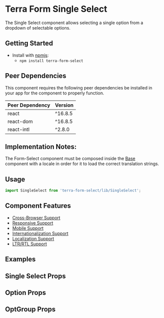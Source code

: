 


<Badge />

# Terra Form Single Select

The Single Select component allows selecting a single option from a dropdown of selectable options.

## Getting Started

- Install with [npmjs](https://www.npmjs.com):
  - `npm install terra-form-select`

<!-- AUTO-GENERATED-CONTENT:START Peer Dependencies -->

## Peer Dependencies

This component requires the following peer dependencies be installed in your app for the component to properly function.

| Peer Dependency | Version |
|-|-|
| react | ^16.8.5 |
| react-dom | ^16.8.5 |
| react-intl | ^2.8.0 |

<!-- AUTO-GENERATED-CONTENT:END -->

## Implementation Notes:

The Form-Select component must be composed inside the [Base][1] component with a locale in order for it to load the correct translation strings.

[1]: /components/cerner-terra-core-docs/base/base

## Usage

```jsx
import SingleSelect from 'terra-form-select/lib/SingleSelect';
```

## Component Features

- [Cross-Browser Support](https://engineering.cerner.com/terra-ui/about/terra-ui/component-standards#cross-browser-support)
- [Responsive Support](https://engineering.cerner.com/terra-ui/about/terra-ui/component-standards#responsive-support)
- [Mobile Support](https://engineering.cerner.com/terra-ui/about/terra-ui/component-standards#mobile-support)
- [Internationalization Support](https://engineering.cerner.com/terra-ui/about/terra-ui/component-standards#internationalization-i18n)
- [Localization Support](https://engineering.cerner.com/terra-ui/about/terra-ui/component-standards#internationalization-i18n)
- [LTR/RTL Support](https://engineering.cerner.com/terra-ui/about/terra-ui/component-standards#ltr--rtl)

## Examples
<SingleSelectExample description="A Single Select allows selecting a single option." />
<DisabledExample />
<InvalidExample description="Applies theme-specific styling for invalid. Will also display error text when used with a Field." />
<IncompleteExample description="Applies theme-specific styling for incomplete. ***Note: Only use incomplete if given specific guidance, reserved for specific applications when no value has been provided. Not for general use.***" />
<OptGroupExample title="Ability to add Option Groups" description="An OptGroup provides a way to group options together within the listbox." />
<MaxHeightExample title="Ability to set a Maximum Height" description="An example of implementing a custom max height of the dropdown." />
<AllowClearExample title="Ability to Clear Selection" description="An example with an option to clear the selected item." />
<ControlledExample title="Create a Controlled Single Select" description="An example of implementing a controlled Single Select." />

## Single Select Props
<SingleSelectPropsTable />

## Option Props
<OptionPropsTable />

## OptGroup Props
<OptGroupPropsTable />

